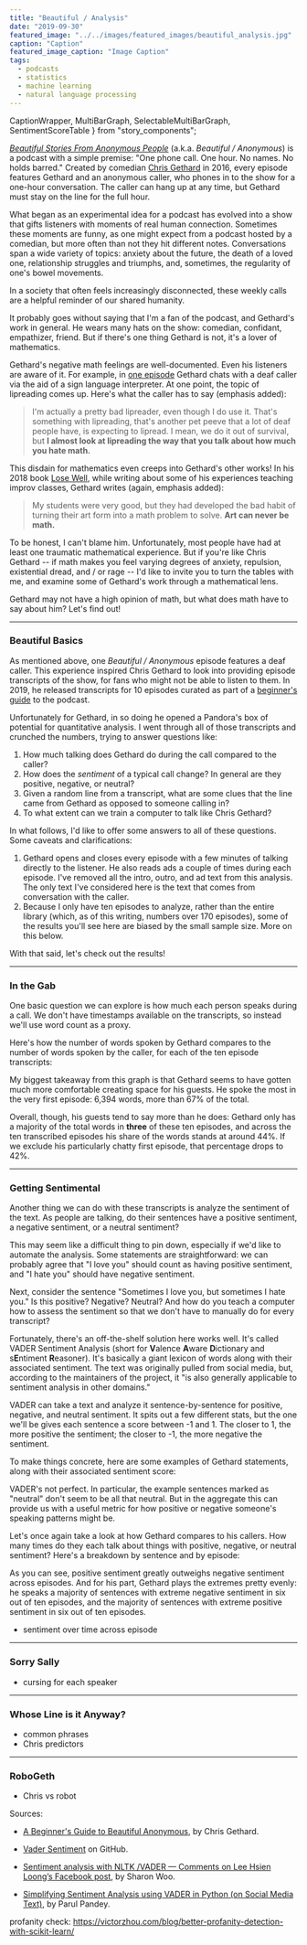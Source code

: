 ```yaml
---
title: "Beautiful / Analysis"
date: "2019-09-30"
featured_image: "../../images/featured_images/beautiful_analysis.jpg"
caption: "Caption"
featured_image_caption: "Image Caption"
tags:
  - podcasts
  - statistics
  - machine learning
  - natural language processing
---
```


  CaptionWrapper,
  MultiBarGraph,
  SelectableMultiBarGraph,
  SentimentScoreTable
} from "story_components";

_[Beautiful Stories From Anonymous People](https://www.earwolf.com/show/beautiful-anonymous/)_
(a.k.a. _Beautiful / Anonymous_) is a podcast with a simple premise: "One phone
call. One hour. No names. No holds barred." Created by comedian
[Chris Gethard](https://en.wikipedia.org/wiki/Chris_Gethard) in 2016, every
episode features Gethard and an anonymous caller, who phones in to the show for
a one-hour conversation. The caller can hang up at any time, but Gethard must
stay on the line for the full hour.

What began as an experimental idea for a podcast has evolved into a show that
gifts listeners with moments of real human connection. Sometimes these moments
are funny, as one might expect from a podcast hosted by a comedian, but more
often than not they hit different notes. Conversations span a wide variety of
topics: anxiety about the future, the death of a loved one, relationship
struggles and triumphs, and, sometimes, the regularity of one's bowel movements.

In a society that often feels increasingly disconnected, these weekly calls are
a helpful reminder of our shared humanity.

It probably goes without saying that I'm a fan of the podcast, and Gethard's
work in general. He wears many hats on the show: comedian, confidant,
empathizer, friend. But if there's one thing Gethard is not, it's a lover of
mathematics.

Gethard's negative math feelings are well-documented. Even his
listeners are aware of it. For example, in [one episode](https://www.earwolf.com/episode/deaf/)
Gethard chats with a deaf caller via the aid of a sign language interpreter. At
one point, the topic of lipreading comes up. Here's what the caller has to say
(emphasis added):

> I'm actually a pretty bad lipreader, even though I do use it. That's
> something with lipreading, that's another pet peeve that a lot of deaf people
> have, is expecting to lipread. I mean, we do it out of survival, but **I almost
> look at lipreading the way that you talk about how much you hate math.**

This disdain for mathematics even creeps into Gethard's other works! In his 2018
book [Lose Well](https://www.amazon.com/Lose-Well-Chris-Gethard-ebook/dp/B076P4Q652),
while writing about some of his experiences teaching improv classes, Gethard
writes (again, emphasis added):

> My students were very good, but they had developed the bad habit of turning
> their art form into a math problem to solve. **Art can never be math.**

To be honest, I can't blame him. Unfortunately, most people have had at least
one traumatic mathematical experience. But if you're like Chris Gethard -- if
math makes you feel varying degrees of anxiety, repulsion, existential dread,
and / or rage -- I'd like to invite you to turn the tables with me, and examine
some of Gethard's work through a mathematical lens.

Gethard may not have a high opinion of math, but what does math have to say
about him? Let's find out!

---

### Beautiful Basics

As mentioned above, one _Beautiful / Anonymous_ episode features a deaf caller.
This experience inspired Chris Gethard to look into providing episode
transcripts of the show, for fans who might not be able to listen to them. In
2019, he released transcripts for 10 episodes curated as part of a [beginner's
guide](https://medium.com/@chrisgeth/a-beginners-guide-to-beautiful-anonymous-dffa5a520f52)
to the podcast.

Unfortunately for Gethard, in so doing he opened a Pandora's box of potential
for quantitative analysis. I went through all of those transcripts and crunched
the numbers, trying to answer questions like:

1. How much talking does Gethard do during the call compared to the caller?
1. How does the _sentiment_ of a typical call change? In general are they
   positive, negative, or neutral?
1. Given a random line from a transcript, what are some clues that the line
   came from Gethard as opposed to someone calling in?
1. To what extent can we train a computer to talk like Chris Gethard?

In what follows, I'd like to offer some answers to all of these questions. Some
caveats and clarifications:

1. Gethard opens and closes every episode with a few minutes of talking directly
   to the listener. He also reads ads a couple of times during each episode. I've
   removed all the intro, outro, and ad text from this analysis. The only text I've
   considered here is the text that comes from conversation with the caller.
2. Because I only have ten episodes to analyze, rather than the entire library
   (which, as of this writing, numbers over 170 episodes), some of the results
   you'll see here are biased by the small sample size. More on this below.

With that said, let's check out the results!

---

### In the Gab

One basic question we can explore is how much each person speaks during a call.
We don't have timestamps available on the transcripts, so instead we'll use word
count as a proxy.

Here's how the number of words spoken by Gethard compares to the number of words
spoken by the caller, for each of the ten episode transcripts:

<CaptionWrapper caption="Figure 1: Word counts per episode for Gethard and the caller. Tap or mouse over a bar for more details on the episode.">
  <MultiBarGraph
    colors={[COLORS.DARK_BLUE, COLORS.ORANGE]}
    data={baSummary}
    getTooltipData={generateTooltipData}
    legendTitle="Word counts per episode"
    padding={{ top: 0, left: 70, right: 0, bottom: 10 }}
    yAxisLabel="Word count"
  />
</CaptionWrapper>

My biggest takeaway from this graph is that Gethard seems to have gotten much
more comfortable creating space for his guests. He spoke the most in the very
first episode: 6,394 words, more than 67% of the total.

Overall, though, his guests tend to say more than he does: Gethard only has a
majority of the total words in **three** of these ten episodes, and across the ten
transcribed episodes his share of the words stands at around 44%. If we exclude
his particularly chatty first episode, that percentage drops to 42%.

---

### Getting Sentimental

Another thing we can do with these transcripts is analyze the sentiment of the
text. As people are talking, do their sentences have a positive sentiment, a
negative sentiment, or a neutral sentiment?

This may seem like a difficult thing to pin down, especially if we'd like to
automate the analysis. Some statements are straightforward: we can probably
agree that "I love you" should count as having positive sentiment, and "I hate
you" should have negative sentiment.

Next, consider the sentence "Sometimes I love you, but sometimes I hate you." Is
this positive? Negative? Neutral? And how do you teach a computer how to assess
the sentiment so that we don't have to manually do for every transcript?

Fortunately, there's an off-the-shelf solution here works well. It's called
VADER Sentiment Analysis (short for **V**alence **A**ware **D**ictionary and
s**E**ntiment **R**easoner). It's basically a giant lexicon of words along with
their associated sentiment. The text was originally pulled from social media,
but, according to the maintainers of the project, it "is also generally
applicable to sentiment analysis in other domains."

VADER can take a text and analyze it sentence-by-sentence for positive,
negative, and neutral sentiment. It spits out a few different stats, but the one
we'll be gives each sentence a score between -1 and 1. The closer to 1, the more
positive the sentiment; the closer to -1, the more negative the sentiment.

To make things concrete, here are some examples of Gethard statements, along
with their associated sentiment score:

<SentimentScoreTable
  sentences={baSentimentData}
  caption="Figure 2: Sentiment scores for different things Chris Gethard has said."
  options={defaultSentimentOptions}
/>

VADER's not perfect. In particular, the example sentences marked as "neutral"
don't seem to be all that neutral. But in the aggregate this can provide us with
a useful metric for how positive or negative someone's speaking patterns might be.

Let's once again take a look at how Gethard compares to his callers. How many
times do they each talk about things with positive, negative, or neutral
sentiment? Here's a breakdown by sentence and by episode:

<CaptionWrapper caption="Figure 3: Sentiment counts per episode for Gethard and the caller. Use the dropdown to view different ranges of sentiment.">
  <SelectableMultiBarGraph
    colors={[COLORS.DARK_BLUE, COLORS.ORANGE]}
    containerWidth="86%"
    data={baSentimentCounts}
    getTooltipData={generateTooltipData}
    legendTitle="Sentiment counts per episode"
    options={defaultSentimentOptions}
    padding={{ top: 10, left: 70, right: 0, bottom: 10 }}
    yAxisLabel="Sentiment count"
  />
</CaptionWrapper>

As you can see, positive sentiment greatly outweighs negative sentiment across
episodes. And for his part, Gethard plays the extremes pretty evenly: he speaks
a majority of sentences with extreme negative sentiment in six out of ten
episodes, and the majority of sentences with extreme positive sentiment in six
out of ten episodes.

- sentiment over time across episode

---

### Sorry Sally

- cursing for each speaker

---

### Whose Line is it Anyway?

- common phrases
- Chris predictors

---

### RoboGeth

- Chris vs robot

Sources:

- [A Beginner's Guide to Beautiful Anonymous](https://medium.com/@chrisgeth/a-beginners-guide-to-beautiful-anonymous-dffa5a520f52), by Chris Gethard.

- [Vader Sentiment](https://github.com/cjhutto/vaderSentiment) on GitHub.

- [Sentiment analysis with NLTK /VADER — Comments on Lee Hsien Loong’s Facebook post](https://medium.com/@sharonwoo/sentiment-analysis-with-nltk-422e0f794b8), by Sharon Woo.

- [Simplifying Sentiment Analysis using VADER in Python (on Social Media Text)](https://medium.com/analytics-vidhya/simplifying-social-media-sentiment-analysis-using-vader-in-python-f9e6ec6fc52f), by Parul Pandey.

profanity check: https://victorzhou.com/blog/better-profanity-detection-with-scikit-learn/
